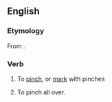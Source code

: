==English==

===Etymology===
From {{prefix|en|be|pinch}}.

{{rfp|en}}
===Verb===
{{en-verb}}

# {{lb|en|transitive|archaic}} To [[pinch]], or [[mark]] with pinches
#: {{rfquotek|en|Chapman}}
# {{lb|en|transitive|dialectal}} To pinch all over.